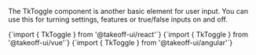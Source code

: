 
The TkToggle component is another basic element for user input. You can use this for turning settings, features or true/false inputs on and off. 

<Tabs>
  <TabItem value="react" label="React" default>
    <CodeBlock
      language="jsx"
      showLineNumbers>
      {`import { TkToggle } from '@takeoff-ui/react'`}
    </CodeBlock>
  </TabItem>
  <TabItem value="vue" label="Vue">
    <CodeBlock
      language="jsx"
      showLineNumbers>
      {`import { TkToggle } from '@takeoff-ui/vue'`}
    </CodeBlock>
  </TabItem>
  <TabItem value="angular" label="Angular">
    <CodeBlock
      language="jsx"
      showLineNumbers>
      {`import { TkToggle } from '@takeoff-ui/angular'`}
    </CodeBlock>
  </TabItem>
</Tabs>